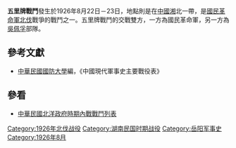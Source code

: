 {{Infobox Military Conflict|
campaign=|
image=|
caption=|
conflict=五里牌戰鬥|
date=1926年8月22日－23日|
place=[[中國|中國]]湘北|
result=吳佩孚失敗，被退自羊樓洞|
combatant1=國民革命軍八軍第三師|
combatant2=[[吳佩孚|吳佩孚]]部隊| 
commander1=[[李品仙|李品仙]]|
commander2=吳佩孚、[[宋大霈|宋大霈]]|
strength1=|
strength2=|
casualties1=|
casualties2=|
}}
'''五里牌戰鬥'''發生於1926年8月22日－23日，地點則是在[[中國|中國]][[湘|湘]]北一帶，是[[國民革命軍北伐|國民革命軍北伐]]戰爭的戰鬥之一。五里牌戰鬥的交戰雙方，一方為國民革命軍，另一方為[[吳佩孚|吳佩孚]]部隊。
==參考文獻==
*[[中華民國|中華民國]][[國防大學_(臺灣)|國防大學]]編，《中國現代軍事史主要戰役表》
==參看==
*[[中華民國北洋政府時期內戰戰鬥列表|中華民國北洋政府時期內戰戰鬥列表]]

[[Category:1926年北伐战役|Category:1926年北伐战役]]
[[Category:湖南民国时期战役|Category:湖南民国时期战役]]
[[Category:岳阳军事史|Category:岳阳军事史]]
[[Category:1926年8月|Category:1926年8月]]
{{War-stub}}